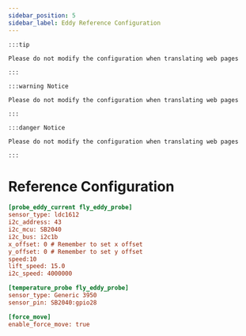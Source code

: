 ```yaml
---
sidebar_position: 5
sidebar_label: Eddy Reference Configuration
---
```


    :::tip

    Please do not modify the configuration when translating web pages

    :::

    :::warning Notice

    Please do not modify the configuration when translating web pages

    :::

    :::danger Notice

    Please do not modify the configuration when translating web pages

    :::

# Reference Configuration

```cfg
[probe_eddy_current fly_eddy_probe]
sensor_type: ldc1612
i2c_address: 43
i2c_mcu: SB2040
i2c_bus: i2c1b
x_offset: 0 # Remember to set x offset
y_offset: 0 # Remember to set y offset 
speed:10
lift_speed: 15.0
i2c_speed: 4000000

[temperature_probe fly_eddy_probe]
sensor_type: Generic 3950
sensor_pin: SB2040:gpio28

[force_move]
enable_force_move: true
```
